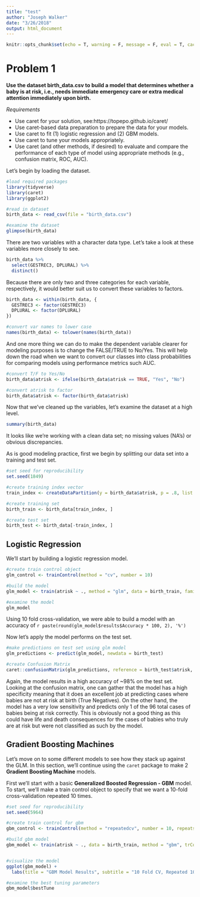 ```yaml
---
title: "test"
author: "Joseph Walker"
date: "3/26/2018"
output: html_document
---
```


```r
knitr::opts_chunk$set(echo = T, warning = F, message = F, eval = T, cache = T)
```

# Problem 1

**Use the dataset birth_data.csv to build a model that determines whether a baby is at risk, i.e., needs immediate emergency care or extra medical attention immediately upon birth.**
  
*Requirements*
  
* Use caret for your solution, see:https://topepo.github.io/caret/  
* Use caret-based data preparation to prepare the data for your models.
* Use caret to fit (1) logistic regression and (2) GBM models.
* Use caret to tune your models appropriately.
* Use caret (and other methods, if desired) to evaluate and compare the performance of each type of model using appropriate methods (e.g., confusion matrix, ROC, AUC).

Let's begin by loading the dataset.

```r
#load required packages
library(tidyverse)
library(caret)
library(ggplot2)

#read in dataset
birth_data <- read_csv(file = "birth_data.csv")

#examine the dataset
glimpse(birth_data)
```

There are two variables with a character data type. Let's take a look at these variables more closely to see.

```r
birth_data %>%
  select(GESTREC3, DPLURAL) %>%
  distinct()
```

Because there are only two and three categories for each variable, respectively, it would better suit us to convert these variables to factors.

```r
birth_data <- within(birth_data, {
  GESTREC3 <- factor(GESTREC3)
  DPLURAL <- factor(DPLURAL)
})

#convert var names to lower case
names(birth_data) <- tolower(names(birth_data))
```

And one more thing we can do to make the dependent variable clearer for modeling purposes is to change the FALSE/TRUE to No/Yes. This will help down the road when we want to convert our classes into class probabilities for comparing models using performance metrics such AUC.

```r
#convert T/F to Yes/No
birth_data$atrisk <- ifelse(birth_data$atrisk == TRUE, "Yes", "No")

#convert atrisk to factor
birth_data$atrisk <- factor(birth_data$atrisk)
```

Now that we've cleaned up the variables, let's examine the dataset at a high level.

```r
summary(birth_data)
```

It looks like we're working with a clean data set; no missing values (NA's) or obvious discrepancies.

As is good modeling practice, first we begin by splitting our data set into a training and test set.

```r
#set seed for reproducibility
set.seed(1849)

#create training index vector
train_index <- createDataPartition(y = birth_data$atrisk, p = .8, list = F)

#create training set
birth_train <- birth_data[train_index, ]

#create test set
birth_test <- birth_data[-train_index, ]
```

## Logistic Regression

We'll start by building a logistic regression model.

```r
#create train control object
glm_control <- trainControl(method = "cv", number = 10)

#build the model
glm_model <- train(atrisk ~ ., method = "glm", data = birth_train, family= "binomial", trControl = glm_control, trace = F)

#examine the model
glm_model
```

Using 10 fold cross-validation, we were able to build a model with an accuracy of `r paste(round(glm_model$results$Accuracy * 100, 2), '%')`

Now let's apply the model performs on the test set.

```r
#make predictions on test set using glm model
glm_predictions <- predict(glm_model, newdata = birth_test)

#create Confusion Matrix
caret::confusionMatrix(glm_predictions, reference = birth_test$atrisk, positive = "Yes")
```

Again, the model results in a high accuracy of ~98% on the test set. Looking at the confusion matrix, one can gather that the model has a high specificity meaning that it does an excellent job at predicting cases where babies are not at risk at birth (True Negatives). On the other hand, the model has a very low sensitivity and predicts only 1 of the 96 total cases of babies being at risk correctly. This is obviously not a good thing as this could have life and death consequences for the cases of babies who truly are at risk but were not classified as such by the model.

## Gradient Boosting Machines

Let's move on to some different models to see how they stack up against the GLM. In this section, we'll continue using the `caret` package to make 2 **Gradient Boosting Machine** models. 

First we'll start with a basic **Generalized Boosted Regression - GBM** model. To start, we'll make a train control object to specify that we want a 10-fold cross-validation repeated 10 times. 

```r
#set seed for reproducibility
set.seed(5964)

#create train control for gbm
gbm_control <- trainControl(method = "repeatedcv", number = 10, repeats = 10)

#build gbm model
gbm_model <- train(atrisk ~ ., data = birth_train, method = "gbm", trControl = gbm_control, verbose = F)


#visualize the model
ggplot(gbm_model) +
  labs(title = "GBM Model Results", subtitle = "10 Fold CV, Repeated 10 Times")

#examine the best tuning parameters
gbm_model$bestTune
```
